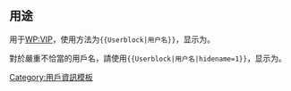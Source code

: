 <noinclude>{{template doc page viewed directly}}</noinclude>
==用途==
用于[[WP:VIP]]，使用方法为<code><nowiki>{{Userblock|用户名}}</nowiki></code>，显示为{{Userblock|用户名}}。

對於嚴重不恰當的用戶名，請使用<code><nowiki>{{Userblock|用户名|hidename=1}}</nowiki></code>，显示为{{Userblock|用户名|hidename=1}}。
{{User information templates}}

<includeonly>
[[Category:用戶資訊模板]]
</includeonly>